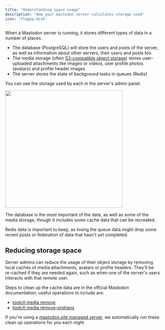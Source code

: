 ```yaml
---
title: "Understanding space usage"
description: "How your mastodon server calculates storage used"
icon: 'floppy-disk'
---
```


When a Mastodon server is running, it stores different types of data in a number of places.

- The database (PostgreSQL) will store the users and posts of the server, as well as information about other servers, their users and posts too
- The media storage (often [S3-compatible object storage](https://docs.joinmastodon.org/admin/optional/object-storage/)) stores user-uploaded attachments like images or videos, user profile photos (avatars) and profile header images
- The server stores the state of background tasks in queues (Redis)

You can see the storage used by each in the server's admin panel.

<img height="380" src="/images/space-usage.png" />

The database is the most important of the data, as well as some of the media storage, though it includes some cache data that can be recreated.

Redis data is important to keep, as losing the queue data might drop some recent posts or federation of data that hasn't yet completed.

## Reducing storage space

Server admins can reduce the usage of their object storage by removing local caches of media attachments, avatars or profile headers. They'll be re-cached if they are needed again, such as when one of the server's users interacts with that remote user.

Steps to clean up the cache data are in the official Mastodon documentation; useful operations to include are:

- [tootctl media remove](https://docs.joinmastodon.org/admin/tootctl/#media-remove)
- [tootctl media remove-orphans](https://docs.joinmastodon.org/admin/tootctl/#media-remove-orphans)

<Tip>If you're using a [mastodon.site managed server](/mastodon-servers), we automatically run these clean up operations for you each night.</Tip>